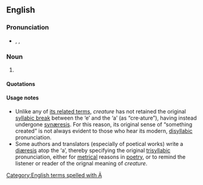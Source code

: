 {{also|creature|créature}}
==English==

===Pronunciation===
* {{enPR|krē.āʹtyo͝or}}, {{IPA|/kɹiːˈeɪtjʊə/}}, {{SAMPA|/kr\i:"eItju@/}}

===Noun===
{{en-noun}}

# {{context|archaic|chiefly|literary|and|philosophy}} {{alternative spelling of|[[creature#English|creature]]}}

====Quotations====
{{seecites}}

====Usage notes====
* Unlike any of [[creature#Related terms|its related terms]], ''creature'' has not retained the original [[syllabic break]] between the ‘e’ and the ‘a’ (as “cre'''·'''ature”), having instead undergone [[synæresis]]. For this reason, its original sense of “something created” is not always evident to those who hear its modern, [[disyllabic]] pronunciation.
* Some authors and translators (especially of poetical works) write a [[diæresis]] atop the ‘a’, thereby specifying the original [[trisyllabic]] pronunciation, either for [[metrical]] reasons in [[poetry]], or to remind the listener or reader of the orignal meaning of ''creature''.

[[Category:English terms spelled with Ä]]